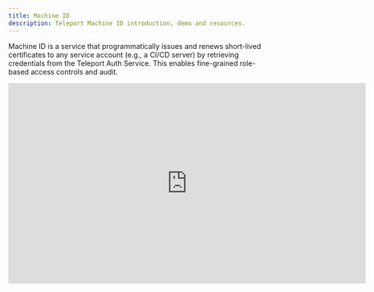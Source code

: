 ```yaml
---
title: Machine ID
description: Teleport Machine ID introduction, demo and resources.
---
```


Machine ID is a service that programmatically issues and renews short-lived
certificates to any service account (e.g., a CI/CD server) by retrieving
credentials from the Teleport Auth Service. This enables fine-grained
role-based access controls and audit.

<iframe
  width="712"
  height="400"
  src="https://www.youtube-nocookie.com/embed/QWd0eqIa9mA?"
  frameBorder="0"
  allow="accelerometer; autoplay; encrypted-media; gyroscope; picture-in-picture"
  allowFullScreen
/>
<br/>

Machine ID supports the following Teleport features:

- [Server Access](./getting-started.mdx)
- [Database Access](./access-guides/databases.mdx)
- [Kubernetes Access](./access-guides/kubernetes.mdx) (*in Teleport v10.1*)
- [Application Access](./access-guides/applications.mdx) (*in Teleport v10.1*)
  - Note: [AWS Console](../application-access/cloud-apis/aws-console.mdx) and API access are currently unsupported.
- [Teleport API Access](../api/introduction.mdx)

The following features are **not** yet supported by Machine ID:
- [Desktop Access](../desktop-access/introduction.mdx)
- [User Impersonation](../access-controls/guides/impersonation.mdx): Machine
  ID uses Role Impersonation which cannot be combined with User Impersonation
- Multifactor authentication like [WebAuthn](../access-controls/guides/webauthn.mdx) and [Passwordless](../access-controls/guides/passwordless.mdx)
- [AWS Console Access](../application-access/cloud-apis/aws-console.mdx)

## Getting started

- [Getting started](./getting-started.mdx): Getting started with Teleport Machine ID
- [Architecture](./architecture.mdx): A technical overview of how Machine ID works

## FAQ & Troubleshooting

Finally, check out [Frequently Asked Questions](./faq.mdx) and the 
[troubleshooting guide](./troubleshooting.mdx) for common questions and issues.
